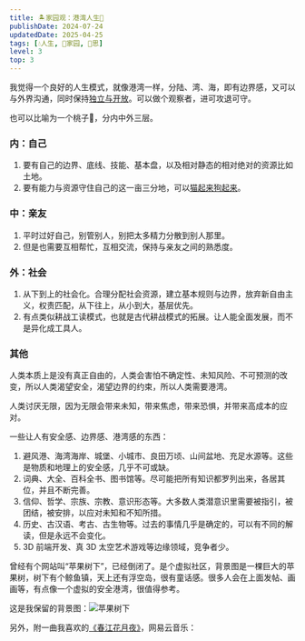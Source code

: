 ```yaml
---
title: 🏝️家园观：港湾人生🍑
publishDate: 2024-07-24
updatedDate: 2025-04-25
tags: [💧人生, 🏡家园, 🤔思]
level: 3
top: 3
---
```


我觉得一个良好的人生模式，就像港湾一样，分陆、湾、海，即有边界感，又可以与外界沟通，同时保持[独立与开放](/xyy/20240716b)。可以做个观察者，进可攻退可守。

也可以比喻为一个桃子🍑，分内中外三层。

### 内：自己

1. 要有自己的边界、底线、技能、基本盘，以及相对静态的相对绝对的资源比如土地。
2. 要有能力与资源守住自己的这一亩三分地，可以[猫起来狗起来](/xyy/20240724c)。

### 中：亲友

1. 平时过好自己，别管别人，别把太多精力分散到别人那里。
2. 但是也需要互相帮忙，互相交流，保持与亲友之间的熟悉度。

### 外：社会

1. 从下到上的社会化。合理分配社会资源，建立基本规则与边界，放弃新自由主义，权责匹配，从下往上，从小到大，基层优先。
2. 有点类似耕战工读模式，也就是古代耕战模式的拓展。让人能全面发展，而不是异化成工具人。

### 其他

人类本质上是没有真正自由的，人类会害怕不确定性、未知风险、不可预测的改变，所以人类渴望安全，渴望边界的约束，所以人类需要港湾。

人类讨厌无限，因为无限会带来未知，带来焦虑，带来恐惧，并带来高成本的应对。

一些让人有安全感、边界感、港湾感的东西：

1. 避风港、海湾海岸、城堡、小城市、良田万顷、山间盆地、充足水源等。这些是物质和地理上的安全感，几乎不可或缺。
2. 词典、大全、百科全书、图书馆等。尽可能把所有知识都罗列出来，各居其位，并且不断完善。
3. 信仰、哲学、宗族、宗教、意识形态等。大多数人类潜意识里需要被指引，被团结，被安排，以应对未知和不知所措。
4. 历史、古汉语、考古、古生物等。过去的事情几乎是确定的，可以有不同的解读，但是永远不会变化。
5. 3D 前端开发、真 3D 太空艺术游戏等边缘领域，竞争者少。

曾经有个网站叫“苹果树下”，已经倒闭了。是个虚拟社区，背景图是一棵巨大的苹果树，树下有个鲸鱼镇，天上还有浮空岛，很有童话感。很多人会在上面发帖、画画等，有点像一个虚拟的安全港湾，很值得参考。

这是我保留的背景图：![苹果树下](/images/shuxia.jpg)

另外，附一曲我喜欢的[《春江花月夜》](/audios/春江花月夜-古筝.mp3)，网易云音乐：

<MusicPlayer netease={5273867} />
